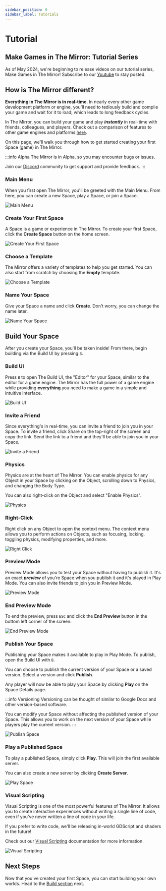 ```yaml
---
sidebar_position: 0
sidebar_label: Tutorials
---
```



# Tutorial

## Make Games in The Mirror: Tutorial Series

As of May 2024, we're beginning to release videos on our tutorial series, Make Games in The Mirror! Subscribe to our [Youtube](https://www.youtube.com/@themirrorgdp) to stay posted.

<YouTube videoId="JBFUdmNe6rI" />

## How is The Mirror different?

**Everything in The Mirror is in real-time**. In nearly every other game development platform or engine, you'll need to tediously build and compile your game and wait for it to load, which leads to long feedback cycles.

In The Mirror, you can build your game and play **_instantly_** in real-time with friends, colleagues, and players. Check out a comparison of features to other game engines and platforms [here](https://themirror.space/features).

On this page, we'll walk you through how to get started creating your first Space (game) in The Mirror.

:::info Alpha
The Mirror is in Alpha, so you may encounter bugs or issues.

Join our [Discord](https://themirror.space/discord) community to get support and provide feedback.
:::

### Main Menu

When you first open The Mirror, you'll be greeted with the Main Menu. From here, you can create a new Space, play a Space, or join a Space.

![Main Menu](MainMenu.jpg)

### Create Your First Space

A Space is a game or experience in The Mirror. To create your first Space, click the **Create Space** button on the home screen.

![Create Your First Space](Create-Space.jpg)

### Choose a Template

The Mirror offers a variety of templates to help you get started. You can also start from scratch by choosing the **Empty** template.

![Choose a Template](Template.jpg)

### Name Your Space

Give your Space a name and click **Create**. Don't worry, you can change the name later.

![Name Your Space](Space-Name.jpg)

## Build Your Space

After you create your Space, you'll be taken inside! From there, begin building via the Build UI by pressing `B`.

### Build UI

Press `B` to open The Build UI, the "Editor" for your Space, similar to the editor for a game engine. The Mirror has the full power of a game engine while providing **everything** you need to make a game in a simple and intuitive interface.

![Build UI](Build-UI.jpg)

### Invite a Friend

Since everything's in real-time, you can invite a friend to join you in your Space. To invite a friend, click Share on the top-right of the screen and copy the link. Send the link to a friend and they'll be able to join you in your Space.

![Invite a Friend](Invite.jpg)

### Physics

Physics are at the heart of The Mirror. You can enable physics for any Object in your Space by clicking on the Object, scrolling down to Physics, and changing the Body Type.

You can also right-click on the Object and select "Enable Physics".

![Physics](Physics.jpg)

### Right-Click

Right click on any Object to open the context menu. The context menu allows you to perform actions on Objects, such as focusing, locking, toggling physics, modifying properties, and more.

![Right Click](Right-Click.jpg)

### Preview Mode

Preview Mode allows you to test your Space without having to publish it. It's an exact **_preview_** of you're Space when you publish it and it's played in Play Mode. You can also invite friends to join you in Preview Mode.

![Preview Mode](Preview-Mode.jpg)

### End Preview Mode

To end the preview, press `ESC` and click the **End Preview** button in the bottom left corner of the screen.

![End Preview Mode](End-Preview.jpg)

### Publish Your Space

Publishing your Space makes it available to play in Play Mode. To publish, open the Build UI with `B`.

You can choose to publish the current version of your Space or a saved version. Select a version and click **Publish**.

Any player will now be able to play your Space by clicking **Play** on the Space Details page.

:::info Versioning
Versioning can be thought of similar to Google Docs and other version-based software.

You can modify your Space without affecting the published version of your Space. This allows you to work on the next version of your Space while players play the current version.
:::

![Publish Space](Publish-Space.jpg)

### Play a Published Space

To play a published Space, simply click **Play**. This will join the first available server.

You can also create a new server by clicking **Create Server**.

![Play Space](Play.jpg)

### Visual Scripting

Visual Scripting is one of the most powerful features of The Mirror. It allows you to create interactive experiences without writing a single line of code, even if you've never written a line of code in your life.

If you prefer to write code, we'll be releasing in-world GDScript and shaders in the future!

Check out our [Visual Scripting](/docs/category/scripting) documentation for more information.

![Visual Scripting](Scripting.jpg)

## Next Steps

Now that you've created your first Space, you can start building your own worlds. Head to the [Build section](/docs/category/build) next.
